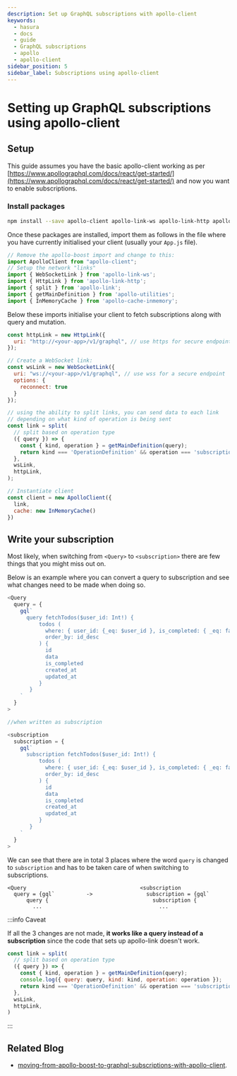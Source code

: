 ```yaml
---
description: Set up GraphQL subscriptions with apollo-client
keywords:
  - hasura
  - docs
  - guide
  - GraphQL subscriptions
  - apollo
  - apollo-client
sidebar_position: 5
sidebar_label: Subscriptions using apollo-client
---
```


# Setting up GraphQL subscriptions using apollo-client

## Setup

This guide assumes you have the basic apollo-client working as per
[https://www.apollographql.com/docs/react/get-started/](https://www.apollographql.com/docs/react/get-started/) and now you want
to enable subscriptions.

### Install packages

```bash
npm install --save apollo-client apollo-link-ws apollo-link-http apollo-link apollo-utilities apollo-cache-inmemory subscriptions-transport-ws
```

Once these packages are installed, import them as follows in the file
where you have currently initialised your client (usually your `App.js`
file).

```javascript
// Remove the apollo-boost import and change to this:
import ApolloClient from "apollo-client";
// Setup the network "links"
import { WebSocketLink } from 'apollo-link-ws';
import { HttpLink } from 'apollo-link-http';
import { split } from 'apollo-link';
import { getMainDefinition } from 'apollo-utilities';
import { InMemoryCache } from 'apollo-cache-inmemory';
```

Below these imports initialise your client to fetch subscriptions along
with query and mutation.

```javascript
const httpLink = new HttpLink({
  uri: "http://<your-app>/v1/graphql", // use https for secure endpoint
});

// Create a WebSocket link:
const wsLink = new WebSocketLink({
  uri: "ws://<your-app>/v1/graphql", // use wss for a secure endpoint
  options: {
    reconnect: true
  }
});

// using the ability to split links, you can send data to each link
// depending on what kind of operation is being sent
const link = split(
  // split based on operation type
  ({ query }) => {
    const { kind, operation } = getMainDefinition(query);
    return kind === 'OperationDefinition' && operation === 'subscription';
  },
  wsLink,
  httpLink,
);

// Instantiate client
const client = new ApolloClient({
  link,
  cache: new InMemoryCache()
})
```

## Write your subscription

Most likely, when switching from `<Query>` to `<subscription>` there are
few things that you might miss out on.

Below is an example where you can convert a query to subscription and
see what changes need to be made when doing so.

```javascript
<Query
  query = {
    gql`
      query fetchTodos($user_id: Int!) {
          todos (
            where: { user_id: {_eq: $user_id }, is_completed: { _eq: false }},
            order_by: id_desc
          ) {
            id
            data
            is_completed
            created_at
            updated_at
          }
       }
    `
  }
>

//when written as subscription

<subscription
  subscription = {
    gql`
      subscription fetchTodos($user_id: Int!) {
          todos (
            where: { user_id: {_eq: $user_id }, is_completed: { _eq: false }},
            order_by: id_desc
          ) {
            id
            data
            is_completed
            created_at
            updated_at
          }
       }
    `
  }
>
```

We can see that there are in total 3 places where the word `query` is
changed to `subscription` and has to be taken care of when switching to
subscriptions.

```none
<Query                                    <subscription
  query = {gql`          ->                 subscription = {gql`
      query {                                 subscription {
        ...                                     ...
```

:::info Caveat

If all the 3 changes are not made, **it works like a query instead of a
subscription** since the code that sets up apollo-link doesn't work.

```javascript
const link = split(
  // split based on operation type
  ({ query }) => {
    const { kind, operation } = getMainDefinition(query);
    console.log({ query: query, kind: kind, operation: operation });
    return kind === 'OperationDefinition' && operation === 'subscription';
  },
  wsLink,
  httpLink,
)
```

:::

## Related Blog

-   [moving-from-apollo-boost-to-graphql-subscriptions-with-apollo-client](https://hasura.io/blog/moving-from-apollo-boost-to-graphql-subscriptions-with-apollo-client-cc0373e0adb0/).
